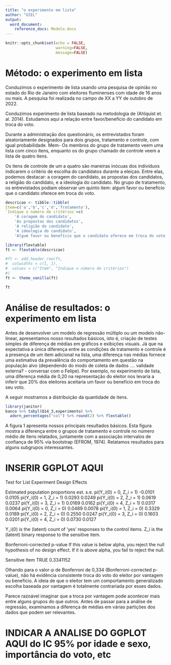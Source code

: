 ```yaml
---
title: "o experimento em lista"
author: "GIEL"
output:
  word_document: 
    reference_docx: Modelo.docx
---
```


```r
knitr::opts_chunk$set(echo = FALSE,
                      warning=FALSE,
                      message=FALSE)
```

# Método: o experimento em lista

Conduzimos o experimento de lista usando uma pesquisa de opinião no estado do Rio de Janeiro com eleitores fluminenses com idade de 16 anos ou mais. A pesquisa foi realizada no campo de XX a YY de outobro de 2022. 

Conduzimos experimento de lista baseado na metodologia de (Ahlquist et. al. 2014). Estudamos aqui a relação entre favor/benefício do candidato em troca do voto.

Durante a administração dos questionário, os entrevistados foram aleatoriamente designados para dois grupos, tratamento e controle, com igual probabilidade. Mem-
Os membros do grupo de tratamento veem uma lista com cinco itens, enquanto os do grupo chamado de controle veem a lista de quatro itens.

Os itens de controle de um a quatro são maneiras inócuas dos indivíduos indicarem o critério de escolha do candidatos durante a eleiçao. Entre elas, podemos destacar: a  coragem do candidato, as propostas dos candidatos, a religião do candidato, e a ideologia do candidato. No grupo de tratamento, os entrevistados podiam observar um quinto item: algum favor ou benefício que o candidato oferece em troca do voto.
 

```r

descricao <- tibble::tibble(
Item=c('a','b','c','d','Tratamento'),
`Indique o número de critérios`=c(
	'A coragem do candidato',
	'As propostas dos candidatos',
	'A religião do candidato',
	'A ideologia do candidato',
	'Algum favor ou benefício que o candidato oferece em troca do voto'))

library(flextable)
ft <- flextable(descricao)

#ft <- add_header_row(ft,
#  colwidths = c(1, 1),
#  values = c("Item", "Indique o número de critérios")
#)
ft <- theme_vanilla(ft)

ft
```
 
# Análise de resultados: o experimento em lista
 
Antes de desenvolver um modelo de regressão múltiplo ou um modelo não-linear, apresentamos nosso resultados básicos, isto é, criação de testes simples de diferença de médias em gráficos e exibições visuais. Já que na expectativa a única diferença entre as condições de tratamento e controle é a presença de um item adicional na lista, uma diferença nas médias fornece uma estimativa da prevalência do comportamento em questão na população alvo (dependendo do modo de coleta de dados .... validade externa? - conversar com o Felipe). Por exemplo, no experimento de lista, uma diferença média de 0,20 na representação do eleitor nos levaria a inferir que 20% dos eleitores aceitaria um favor ou benefício em troca do seu voto.

A seguir mostramos a distribuição da quantidade de itens.


```r
library(janitor)
banco %>% tabyl(Q14_3,experimento) %>%
  adorn_percentages("col") %>% round(2) %>% flextable()

```



A figura 1 apresenta nossos principais resultados básicos. Esta figura mostra a diferença entre o grupos de tratamento e controle no número médio de itens relatados, juntamente com a associação intervalos de confiança de 95% via bootstrap (EFROM, 1974). Relatamos resultados para alguns subgrupos interessantes. 

# INSERIR GGPLOT AQUI


Test for List Experiment Design Effects

Estimated population proportions 
                           est.   s.e.
pi(Y_i(0) = 0, Z_i = 1) -0.0101 0.0105
pi(Y_i(0) = 1, Z_i = 1)  0.0293 0.0249
pi(Y_i(0) = 2, Z_i = 1)  0.0619 0.0237
pi(Y_i(0) = 3, Z_i = 1)  0.0169 0.0162
pi(Y_i(0) = 4, Z_i = 1)  0.0317 0.0064
pi(Y_i(0) = 0, Z_i = 0)  0.0489 0.0078
pi(Y_i(0) = 1, Z_i = 0)  0.3329 0.0189
pi(Y_i(0) = 2, Z_i = 0)  0.2550 0.0247
pi(Y_i(0) = 3, Z_i = 0)  0.1603 0.0201
pi(Y_i(0) = 4, Z_i = 0)  0.0730 0.0127

 Y_i(0) is the (latent) count of 'yes' responses to the control items. Z_i is the (latent) binary response to the sensitive item.

Bonferroni-corrected p-value
If this value is below alpha, you reject the null hypothesis of no design effect. If it is above alpha, you fail to reject the null.

Sensitive Item TRUE 
          0.3341152 


Olhando para o valor-p de Bonferroni de 0,334 (Bonferroni-corrected p-value), não há evidência consistente troca do voto do eleitor por vantagem ou benefício. A ideia de que o eleitor tem um comportamento generalizado escolha baseada por vantagem é totalmente contrariada por esses dados.

Parece razoável imaginar que a troca por vantagem pode acontecer mais entre
alguns grupos do que outros. Antes de passar para a análise de regressão, examinamos
a diferença de médias em várias partições dos dados que podem ser relevantes.

# INDICAR A ANALISE DO GGPLOT AQUI do IC 95% por idade e sexo, importância do voto, etc

 
 